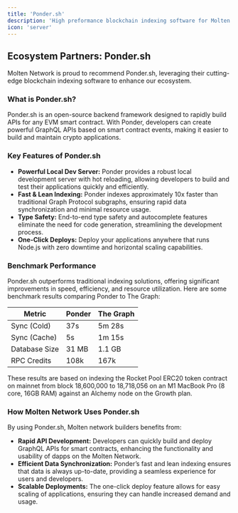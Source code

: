 ```yaml
---
title: 'Ponder.sh'
description: 'High preformance blockchain indexing software for Molten Network'
icon: 'server'
---
```


## Ecosystem Partners: Ponder.sh

Molten Network is proud to recommend Ponder.sh, leveraging their cutting-edge blockchain indexing software to enhance our ecosystem.

### What is Ponder.sh?

Ponder.sh is an open-source backend framework designed to rapidly build APIs for any EVM smart contract. With Ponder, developers can create powerful GraphQL APIs based on smart contract events, making it easier to build and maintain crypto applications.


### Key Features of Ponder.sh

- **Powerful Local Dev Server:** Ponder provides a robust local development server with hot reloading, allowing developers to build and test their applications quickly and efficiently.
- **Fast & Lean Indexing:** Ponder indexes approximately 10x faster than traditional Graph Protocol subgraphs, ensuring rapid data synchronization and minimal resource usage.
- **Type Safety:** End-to-end type safety and autocomplete features eliminate the need for code generation, streamlining the development process.
- **One-Click Deploys:** Deploy your applications anywhere that runs Node.js with zero downtime and horizontal scaling capabilities.

### Benchmark Performance

Ponder.sh outperforms traditional indexing solutions, offering significant improvements in speed, efficiency, and resource utilization. Here are some benchmark results comparing Ponder to The Graph:

| Metric                | Ponder            | The Graph       |
|-----------------------|-------------------|-----------------|
| Sync (Cold)           | 37s               | 5m 28s          |
| Sync (Cache)          | 5s                | 1m 15s          |
| Database Size         | 31 MB             | 1.1 GB          |
| RPC Credits           | 108k              | 167k            |

These results are based on indexing the Rocket Pool ERC20 token contract on mainnet from block 18,600,000 to 18,718,056 on an M1 MacBook Pro (8 core, 16GB RAM) against an Alchemy node on the Growth plan.

### How Molten Network Uses Ponder.sh

By using Ponder.sh, Molten network builders benefits from:

- **Rapid API Development:** Developers can quickly build and deploy GraphQL APIs for smart contracts, enhancing the functionality and usability of dapps on the Molten Network.
- **Efficient Data Synchronization:** Ponder’s fast and lean indexing ensures that data is always up-to-date, providing a seamless experience for users and developers.
- **Scalable Deployments:** The one-click deploy feature allows for easy scaling of applications, ensuring they can handle increased demand and usage.



